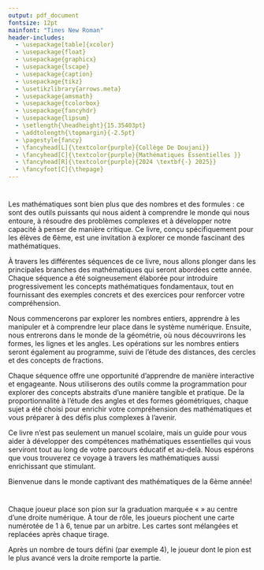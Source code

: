 ```yaml
---
output: pdf_document
fontsize: 12pt
mainfont: "Times New Roman"
header-includes:
  - \usepackage[table]{xcolor}
  - \usepackage{float}
  - \usepackage{graphicx}
  - \usepackage{lscape}
  - \usepackage{caption}
  - \usepackage{tikz}
  - \usetikzlibrary{arrows.meta} 
  - \usepackage{amsmath}
  - \usepackage{tcolorbox}
  - \usepackage{fancyhdr}
  - \usepackage{lipsum}
  - \setlength{\headheight}{15.35403pt}
  - \addtolength{\topmargin}{-2.5pt}
  - \pagestyle{fancy}
  - \fancyhead[L]{\textcolor{purple}{Collège De Doujani}}
  - \fancyhead[C]{\textcolor{purple}{Mathématiques Essentielles }}
  - \fancyhead[R]{\textcolor{purple}{2024 \textbf{-} 2025}}
  - \fancyfoot[C]{\thepage}
---
```


\begin{titlepage}
\definecolor{umcolor}{RGB}{85, 37, 130}

\begin{center}

% Logo en haut
\includegraphics[width=0.45\linewidth]{vis/LogoMath.png}\\[1.5cm]

% Etablissement 
{\Large \textsc{Collège De Doujani}}\\[0.2cm]
{\large 6ème}\\[1.5cm]

% Encadré du titre
\tcbset{colback=pink!30, colframe=umcolor, width=\textwidth, arc=3mm, boxrule=0.8mm}
\begin{tcolorbox}
    \centering
    {\huge \bfseries Mathématiques Essentielles :\\ Tout pour la 6ème}\\[0.3cm]
\end{tcolorbox}

\vfill

% Auteur
\begin{flushright}
    \textbf{Réalisé par :}\\
    ATTOUMANI Ibrahim
\end{flushright}

\vfill

% Bas de page
\includegraphics[width=0.15\linewidth]{vis/DBS.png}\\[0.15cm]
{\Large Année Universitaire 2024 -- 2025}

\end{center}
\end{titlepage}

\thispagestyle{empty}
\definecolor{navy}{RGB}{11, 11, 69}
\definecolor{picker}{RGB}{235, 153, 30}

\newpage

\thispagestyle{empty}

\pagebreak
\tableofcontents
\pagebreak

\newpage

# \textcolor{blue}{1. Introduction}

Les mathématiques sont bien plus que des nombres et des formules : ce sont des outils puissants qui nous aident à comprendre le monde qui nous entoure, à résoudre des problèmes complexes et à développer notre capacité à penser de manière critique. Ce livre, conçu spécifiquement pour les élèves de 6ème, est une invitation à explorer ce monde fascinant des mathématiques.

À travers les différentes séquences de ce livre, nous allons plonger dans les principales branches des mathématiques qui seront abordées cette année. Chaque séquence a été soigneusement élaborée pour introduire progressivement les concepts mathématiques fondamentaux, tout en fournissant des exemples concrets et des exercices pour renforcer votre compréhension.

Nous commencerons par explorer les nombres entiers, apprendre à les manipuler et à comprendre leur place dans le système numérique. Ensuite, nous entrerons dans le monde de la géométrie, où nous découvrirons les formes, les lignes et les angles. Les opérations sur les nombres entiers seront également au programme, suivi de l'étude des distances, des cercles et des concepts de fractions.

Chaque séquence offre une opportunité d'apprendre de manière interactive et engageante. Nous utiliserons des outils comme la programmation pour explorer des concepts abstraits d'une manière tangible et pratique. De la proportionnalité à l'étude des angles et des formes géométriques, chaque sujet a été choisi pour enrichir votre compréhension des mathématiques et vous préparer à des défis plus complexes à l'avenir.

Ce livre n'est pas seulement un manuel scolaire, mais un guide pour vous aider à développer des compétences mathématiques essentielles qui vous serviront tout au long de votre parcours éducatif et au-delà. Nous espérons que vous trouverez ce voyage à travers les mathématiques aussi enrichissant que stimulant.

Bienvenue dans le monde captivant des mathématiques de la 6ème année!

\newpage

# \textcolor{blue}{2. Chapitre 1: Les Nombres Entiers}

\vfill
\begin{tcolorbox}[colback=pink!10!white, colframe=navy!75!black, title=\textcolor{white}{Activités: Les Entiers Naturels}, 
                  sharp corners=south]

\begin{minipage}[t]{0.48\textwidth}
Dans le jeu du \textbf{Tir au Panier}, on lance cinq balles vers des paniers disposés devant soi, représentés ci-contre. Chaque panier correspond à un nombre de points différent : par exemple, le premier panier rapporte \textbf{3 points} et le second \textbf{5 points}. À chaque lancer, on remporte le nombre de points indiqué par le panier touché. Si la balle n'atteint aucun panier, elle ne rapporte aucun point. Après les cinq lancers, on fait la somme des points obtenus. \textcolor{red}{a)} Moussy a effectué cinq lancers dans le jeu du \textbf{Tir au Panier}. Voici les résultats de ses lancers :

\end{minipage}
\hfill
\begin{minipage}[t]{0.48\textwidth}
\centering
\vspace{0pt}
\includegraphics[width=0.8\textwidth]{vis/pannier.jpg} 
\end{minipage}

\begin{itemize}
  \item Le premier lancer est réussi et rentre dans le panier 1.
  \item Le second lancer est également réussi et rentre dans le panier 1.
  \item Le troisième lancer ne touche aucun panier.
  \item Le quatrième lancer est réussi et rentre dans le panier 2.
  \item Le cinquième lancer ne touche aucun panier.
\end{itemize}

\textbf{Combien de points Moussy a-t-il obtenus au total ?}

\textcolor{red}{b)} Moussy fait une deuxième partie et toutes les balles atteignent le panier 2 sauf une atteignant le panier 1. 

\textbf{Les points obtenus par Moussy lors de cette deuxième partie sont-ils supérieurs à 30 ?}


\textcolor{red}{c)} Parmi les scores ci-dessous, lesquels peuvent être obtenus avec cinq tirs ? Justifier votre réponse à l’aide d’un calcul.

\begin{center}
\textcolor{green}{23} \hspace{2cm} \textcolor{blue}{19} \hspace{2cm} \textcolor{orange}{3} \hspace{2cm} \textcolor{purple}{25} \hspace{2cm} \textcolor{red}{30}
\end{center}

\textcolor{red}{d)} Quel est le nombre minimal de tir à lancer pour atteindre le score 12, 18 ?

\textcolor{red}{e)} Comment obtenir le score 14 ?

\textcolor{purple}{Pour aller loin:} On suppose qu'on a un troisième panier avec un score de 7. 

\textcolor{red}{f)} Comment obtenir 19, 11 et 29 avec le moins de tir de lancer possible ? Justifier votre réponse à l’aide d’un calcul.

\end{tcolorbox}
\vfill

\newpage

\begin{tcolorbox}[colback=pink!10!white, colframe=navy!75!black, title=\textcolor{white}{Activités: Durrées}, 
                  sharp corners=south]

\begin{minipage}[t]{0.48\textwidth}
\textcolor{red}{a)} Samuel, fraîchement rentré en classe, remarque que ses journées sont bien organisées. Ses cours débutent à 7 h 05 et chaque séance dure 55 minutes. Après deux séances de cours, il a droit à une récréation de 25 minutes.

\textbf{ Peux-tu l’aider à calculer à quelle heure la récréation commence et à quelle heure elle se termine ?}

\vspace{10pt}

\textbf{b.} Après une matinée de quatre séances de cours, Samuel file à la cantine pour une pause bien méritée. Les cours reprennent à 13 h 00. 

\end{minipage}
\hfill
\begin{minipage}[t]{0.48\textwidth}
\centering
\vspace{0pt}
\includegraphics[width=0.8\textwidth]{vis/horloge.jpg} 
\end{minipage}

\vspace{10pt}

\textbf{Combien de temps lui restent-elles pour savourer son repas ?}

\end{tcolorbox}


\vspace{1cm}


\begin{tcolorbox}[colback=pink!10!white, colframe=navy!75!black, title=\textcolor{white}{Activités: Durées}, 
                  sharp corners=south]
\textcolor{red}{a)} Associer à chaque problème l’opération ou l’expression qui en donne la solution. Plusieurs réponses sont parfois possibles.

\vspace{10pt}

\begin{minipage}[t]{0.48\textwidth}

\textbf{Problème 1.}  
Marc a acheté 4 livres à 3 € chacun. Il paye avec un billet de 20 €. Combien d’argent lui reste-t-il ? 

\vspace{10pt} 

\textbf{Problème 2.}  
Emma possède 30 billes. Elle en donne 8 à son ami et en perd 3. Combien de billes lui reste-t-il ? 

\vspace{10pt} 

\textbf{Problème 3.}  
Lucas joue au basket. Il marque 7 paniers, puis il rate 3 tirs. Il avait 15 paniers au début du match. Combien de paniers a-t-il réussi à la fin ?

\vspace{10pt} 

\textbf{Problème 4.}  
Le samedi matin, Claire a 30 euros dans son porte-monnaie. Le dimanche, elle double son montant et le lundi, elle en a 4 fois moins que le mardi. Combien d'euros a-t-elle le mardi soir ?

\end{minipage}
\hfill
\begin{minipage}[t]{0.58\textwidth}
\centering
\textbf{Opérations}  

\vspace{20pt}

\fbox{\textcolor{blue}{2 × 5 = 10}} \\
\vspace{5pt}
\fbox{\textcolor{blue}{20 – 10 = 10}} \\

\vspace{20pt}

\fbox{\textcolor{blue}{30 – 8 = 22}} \\
\vspace{5pt}
\fbox{\textcolor{blue}{22 – 3 = 19}} \\

\vspace{20pt} 

\fbox{\textcolor{blue}{15 + 7 = 22}} \\
\vspace{5pt}
\fbox{\textcolor{blue}{22 – 3 = 19}} \\

\vspace{20pt} 

\fbox{\textcolor{blue}{30 × 2 = 60}} \\
\vspace{5pt}
\fbox{\textcolor{blue}{60 ÷ 4 = 15}} \\

\end{minipage}

\vspace{10pt} 

\textcolor{red}{b)} Rédiger les phrases de conclusion pour chaque problème de la question a.

\textcolor{red}{c)} Dans l’expression 3 × (10 + 5), à quoi servent les parenthèses ?

\end{tcolorbox}


## \textcolor{red}{Les Entiers Naturels}

\vspace{7pt}

\begin{tcolorbox}[colback=cyan!10!white, colframe=red!75!black, title=\textcolor{white}{Définition}, sharp corners=southwest]
\textcolor{black}{Les \textbf{entiers naturels} sont les nombres que nous utilisons pour compter. Ils commencent à zéro et augmentent sans fin. Ces nombres sont très importants en mathématiques et dans la vie quotidienne, car ils nous permettent de quantifier les objets et les événements.}
\end{tcolorbox}

\vspace{7pt}

\textcolor{purple}{Dans cette sous-section, nous allons apprendre à écrire ces nombres en toutes lettres et à les représenter graphiquement sur une demi-droite graduée.}

\vspace{7pt}

\begin{tcolorbox}[colback=orange!10!white, colframe=orange!75!black, title=\textcolor{white}{Exemples}, sharp corners=southwest]
\textcolor{purple}{Voici quelques exemples d'écriture en toutes lettres pour les entiers naturels :}
\begin{itemize}
    \item \textcolor{red}{0 se lit « zéro »}
    \item \textcolor{red}{1 se lit « un »}
    \item \textcolor{red}{2 se lit « deux »}
    \item \textcolor{red}{3 se lit « trois »}
    \item \textcolor{red}{4 se lit « quatre »}
    \item \textcolor{red}{5 se lit « cinq »}
    \item \textcolor{red}{6 se lit « six »}
    \item \textcolor{red}{7 se lit « sept »}
    \item \textcolor{red}{8 se lit « huit »}
    \item \textcolor{red}{9 se lit « neuf »}
\end{itemize}
\end{tcolorbox}

\vspace{7pt}

\textcolor{purple}{Dans un nombre, chaque chiffre occupe un certain rang détaillé dans le tableau ci-dessous:}

\vspace{7pt}

\begin{center}
\renewcommand{\arraystretch}{1.5}
\setlength{\arrayrulewidth}{0.5mm}

\begin{tikzpicture}
\node[rounded corners=15pt, thick, draw=gray, fill=gray!10, inner sep=10pt] (table) {
    \begin{tabular}{>{\columncolor{blue!10}}c|>{\columncolor{orange!10}}c|>{\columncolor{green!10}}c|>{\columncolor{red!10}}c}
    \hline
    \textbf{Classe des milliards} & 
    \textbf{Classe des millions} & 
    \textbf{Classe des milliers} & 
    \textbf{Unités simples} \\
    \hline
    \begin{tabular}{>{\columncolor{white}}c|>{\columncolor{white}}c|>{\columncolor{white}}c}
    \rotatebox{90}{\textcolor{black}{centaines}} &
    \rotatebox{90}{\textcolor{black}{dizaines}} &
    \rotatebox{90}{\textcolor{black}{unités}}
    \end{tabular} &
    \begin{tabular}{>{\columncolor{white}}c|>{\columncolor{white}}c|>{\columncolor{white}}c}
    \rotatebox{90}{\textcolor{black}{centaines}} &
    \rotatebox{90}{\textcolor{black}{dizaines}} &
    \rotatebox{90}{\textcolor{black}{unités}}
    \end{tabular} &
    \begin{tabular}{>{\columncolor{white}}c|>{\columncolor{white}}c|>{\columncolor{white}}c}
    \rotatebox{90}{\textcolor{black}{centaines}} &
    \rotatebox{90}{\textcolor{black}{dizaines}} &
    \rotatebox{90}{\textcolor{black}{unités}}
    \end{tabular} &
    \begin{tabular}{>{\columncolor{white}}c|>{\columncolor{white}}c|>{\columncolor{white}}c}
    \rotatebox{90}{\textcolor{black}{centaines}} &
    \rotatebox{90}{\textcolor{black}{dizaines}} &
    \rotatebox{90}{\textcolor{black}{unités}}
    \end{tabular} \\
    \hline
    \begin{tabular}{c|c|c}
    \textcolor{black}{X} &
    \textcolor{black}{X} &
    \textcolor{black}{X}
    \end{tabular} &
    \begin{tabular}{c|c|c}
    \textcolor{black}{X} &
    \textcolor{black}{X} &
    \textcolor{black}{X}
    \end{tabular} &
    \begin{tabular}{c|c|c}
    \textcolor{black}{X} &
    \textcolor{black}{X} &
    \textcolor{black}{X}
    \end{tabular} &
    \begin{tabular}{>{\columncolor{red!5}}c|>{\columncolor{red!5}}c|>{\columncolor{red!5}}c}
    \textcolor{black}{2} &
    \textcolor{black}{3} &
    \textcolor{black}{4}
    \end{tabular} \\
    \hline
    \begin{tabular}{c|c|c}
    \textcolor{black}{X} &
    \textcolor{black}{X} &
    \textcolor{black}{X}
    \end{tabular} &
    \begin{tabular}{c|c|c}
    \textcolor{black}{X} &
    \textcolor{black}{X} &
    \textcolor{black}{X}
    \end{tabular} &
    \begin{tabular}{>{\columncolor{green!5}}c|>{\columncolor{green!5}}c|>{\columncolor{green!5}}c}
    \textcolor{black}{6} &
    \textcolor{black}{5} &
    \textcolor{black}{4}
    \end{tabular} &
    \begin{tabular}{>{\columncolor{red!5}}c|>{\columncolor{red!5}}c|>{\columncolor{red!5}}c}
    \textcolor{black}{3} &
    \textcolor{black}{2} &
    \textcolor{black}{1}
    \end{tabular} \\
    \hline
    \begin{tabular}{c|c|c}
    \textcolor{black}{X} &
    \textcolor{black}{X} &
    \textcolor{black}{X}
    \end{tabular} &
    \begin{tabular}{>{\columncolor{orange!5}}c|>{\columncolor{orange!5}}c|>{\columncolor{orange!5}}c}
    \textcolor{black}{1} &
    \textcolor{black}{2} &
    \textcolor{black}{3}
    \end{tabular} &
    \begin{tabular}{>{\columncolor{green!5}}c|>{\columncolor{green!5}}c|>{\columncolor{green!5}}c}
    \textcolor{black}{9} &
    \textcolor{black}{8} &
    \textcolor{black}{7}
    \end{tabular} &
    \begin{tabular}{>{\columncolor{red!5}}c|>{\columncolor{red!5}}c|>{\columncolor{red!5}}c}
    \textcolor{black}{5} &
    \textcolor{black}{4} &
    \textcolor{black}{6}
    \end{tabular} \\
    \hline
    \begin{tabular}{c|c|c}
    \textcolor{black}{X} &
    \textcolor{black}{8} &
    \textcolor{black}{7}
    \end{tabular} &
    \begin{tabular}{>{\columncolor{orange!5}}c|>{\columncolor{orange!5}}c|>{\columncolor{orange!5}}c}
    \textcolor{black}{6} &
    \textcolor{black}{5} &
    \textcolor{black}{4}
    \end{tabular} &
    \begin{tabular}{>{\columncolor{green!5}}c|>{\columncolor{green!5}}c|>{\columncolor{green!5}}c}
    \textcolor{black}{3} &
    \textcolor{black}{2} &
    \textcolor{black}{1}
    \end{tabular} &
    \begin{tabular}{>{\columncolor{red!5}}c|>{\columncolor{red!5}}c|>{\columncolor{red!5}}c}
    \textcolor{black}{0} &
    \textcolor{black}{9} &
    \textcolor{black}{9}
    \end{tabular} \\
    \hline
    \end{tabular}
};
\end{tikzpicture}

\captionsetup{justification=centering, font=small}
\captionof{table}{\textbf{Représentation des différentes classes et unités d'un nombre.}}
\end{center}

\begin{tcolorbox}[colback=cyan!10!white, colframe=red!75!black, title=\textcolor{white}{Définition}, sharp corners=southwest]
\textcolor{black}{
Une demi-droite graduée commence à 0 et continue indéfiniment vers la droite. Les nombres y sont placés régulièrement pour représenter leur valeur.
}
\vspace{0.3cm}

\begin{center}
\begin{tikzpicture}
  \draw[->] (0,0) -- (10,0) node[right] {\textcolor{red}{x}};
  \foreach \x in {0,1,2,3,4,5,6,7,8,9}
    \draw (\x,3pt) -- (\x,-3pt) node[below] {\textcolor{red}{\x}};
\end{tikzpicture}
\end{center}
\end{tcolorbox}

\vspace{0.4cm}

\begin{tcolorbox}[colback=cyan!10!white, colframe=lime!75!black, title=\textcolor{black}{Remarque}, sharp corners=southwest]
\textcolor{black}{
Les petits traits s'appellent des \textbf{\textcolor{red}{graduations}}.\\
Quand l'écart est trop grand : on ajoute des \textbf{\textcolor{red}{sous-graduations}}.\\
Quand il est trop petit : on saute des nombres (par 5, 10…).
}
\end{tcolorbox}

\vspace{0.5cm}

### \textcolor{green}{Comparer, Ranger des Nombres}

\vspace{0.3cm}

\begin{tcolorbox}[colback=orange!10!white, colframe=orange!75!black, title=\textcolor{white}{Comparer des entiers}, sharp corners=southwest]
\begin{itemize}
  \item \textcolor{red}{\(3 < 5\)} : trois est plus petit que cinq.
  \item \textcolor{red}{\(7 > 4\)} : sept est plus grand que quatre.
  \item \textcolor{red}{\(6 \leq 6\)} : six est plus petit ou égal à six.
  \item \textcolor{red}{\(9 \geq 2\)} : neuf est plus grand ou égal à deux.
\end{itemize}
\end{tcolorbox}

\vspace{0.5cm}

\noindent
\begin{minipage}{0.48\linewidth}
\centering
\includegraphics[width=\linewidth]{vis/ordreCroissant.png}

\vspace{0.2cm}
\textbf{Ordre Croissant} : \\
\(1 < 2 < 3 < 4 < 5 < 6\)
\end{minipage}
\hfill
\begin{minipage}{0.48\linewidth}
\centering
\includegraphics[width=\linewidth]{vis/ordreDecroissante.png}

\vspace{0.2cm}
\textbf{Ordre Décroissant} : \\
\(6 > 5 > 4 > 3 > 2 > 1\)
\end{minipage}

\begin{tcolorbox}[colback=orange!5!white, colframe=orange!75!black, title=\textcolor{white}{Ranger des entiers}, sharp corners=southwest]
\textcolor{black}{
Ranger, c'est mettre les nombres dans l'ordre croissant (du plus petit au plus grand) ou décroissant (du plus grand au plus petit).
}
\end{tcolorbox}

\vspace{0.5cm}

\begin{tcolorbox}[colback=orange!5!white, colframe=orange!75!black, title=\textcolor{white}{\large Encadrer un nombre}, sharp corners=southwest]
\textcolor{black}{
Encadrer un nombre consiste à identifier deux valeurs entre lesquelles ce nombre se situe.
}
\end{tcolorbox}

\vspace{0.4cm}

\begin{tcolorbox}[colback=orange!10!white, colframe=orange!75!black, title=\textcolor{white}{\normalsize Exemple}, sharp corners=southwest]
\textcolor{red}{\(4 < 6 < 8\)} \quad Cela signifie que le nombre \textbf{6 est compris entre 4 et 8}.
\end{tcolorbox}

\vspace{0.4cm}

\begin{center}
\begin{tikzpicture}[scale=1.4]
  \draw[->] (0,0) -- (7,0) node[anchor=north west] {Nombres};
  \foreach \x in {0,1,2,3,4,5,6}
    \draw (\x,0) -- (\x,0.2) node[above] {\x};
    
  \draw[thick, -{Latex[length=3mm, width=2mm]}] (1.2,0.5) -- (4.8,0.5);
  \node at (3, 0.75) {\(a \leq x \leq b\)};
  
  \draw[dashed] (1,0) -- (1,0.5);
  \node[below] at (1,0) {\(a\)};
  
  \draw[dashed] (5,0) -- (5,0.5);
  \node[below] at (5,0) {\(b\)};
  
  \node at (3, 0.25) {\(x\)};
\end{tikzpicture}
\end{center}

\vspace{0.5cm}

\textcolor{purple}{
\textbf{Intercaler} un nombre, c’est le positionner précisément entre deux autres, afin de mieux percevoir l’ordre des valeurs.
}

\vspace{0.4cm}

\begin{tcolorbox}[colback=orange!10!white, colframe=orange!75!black, title=\textcolor{white}{\normalsize Exemple}, sharp corners=southwest]
\textcolor{red}{\(x = 2\), \(y = 3\), \(z = 4\)} \quad Ainsi, \textbf{3 est intercalé entre 2 et 4}.
\end{tcolorbox}

\vspace{0.4cm}

\begin{center}
\begin{tikzpicture}[scale=1.4]
  \draw[->] (0,0) -- (7,0) node[anchor=north west] {Nombres};
  \foreach \x in {1,2,3,4,5,6}
    \draw (\x,0) -- (\x,0.2) node[above] {\x};
    
  \draw[thick, -{Latex[length=3mm, width=2mm]}] (1,0.5) -- (5,0.5);
  \node at (3, 0.75) {\(x < y < z\)};
  
  \draw[dashed] (2,0) -- (2,0.5);
  \node[below] at (2,0) {\(x\)};
  
  \draw[dashed] (4,0) -- (4,0.5);
  \node[below] at (4,0) {\(z\)};
  
  \draw[fill=black] (3,0) circle (1.5pt);
  \node[below] at (3,0) {\(y\)};
\end{tikzpicture}
\end{center}

\vspace{0.5cm}

\begin{tcolorbox}[colback=orange!10!white, colframe=yellow!80!black, title=\textcolor{white}{\large Exercices d'application}, sharp corners=south]
\begin{itemize}
    \item[\textbf{1.}] Écris tous les entiers naturels compris entre 10 et 20.
    \item[\textbf{2.}] Écris en toutes lettres : 13, 25, 37, 48, 59.
    \item[\textbf{3.}] Représente sur une demi-droite graduée les nombres : 0, 1, 2, 3, 4 et 5.
    \item[\textbf{4.}] Compare les paires suivantes : 7 et 9 ; 12 et 12 ; 15 et 8.
    \item[\textbf{5.}] Classe ces nombres dans l’ordre décroissant : 45, 23, 89, 12, 67.
    \item[\textbf{6.}] Encadre le nombre 6 entre deux entiers naturels.
    \item[\textbf{7.}] Intercale le nombre 5 entre 3 et 7.
\end{itemize}
\end{tcolorbox}

\vspace{0.5cm}

\begin{tcolorbox}[colback=cyan!10!white, colframe=cyan!75!black, title=\textcolor{white}{\large Récapitulatif}, sharp corners=south]
\textcolor{black}{
\begin{itemize}
    \item Les \textbf{entiers naturels} sont les nombres utilisés pour compter : 0, 1, 2, 3, ...
    \item Chaque chiffre dans un nombre occupe un \textbf{rang} : unités, dizaines, centaines...
    \item La \textbf{demi-droite graduée} permet de représenter visuellement les entiers.
    \item \textbf{Comparer} deux nombres revient à déterminer lequel est plus grand, plus petit ou égal.
    \item \textbf{Ranger} des nombres consiste à les classer par ordre croissant ou décroissant.
    \item \textbf{Encadrer} un nombre, c’est identifier deux bornes entre lesquelles il se trouve.
    \item \textbf{Intercaler} un nombre, c’est le situer précisément entre deux autres.
\end{itemize}
}
\end{tcolorbox}

\vspace{0.3cm}

## \textcolor{red}{Les Entiers Relatifs}

\vspace{0.3cm}

\textbf{Un jeu ludique pour explorer les déplacements sur une droite graduée.}

Chaque joueur place son pion sur la graduation marquée « \textbf{Départ} » au centre d’une droite numérique. À tour de rôle, les joueurs piochent une carte numérotée de 1 à 6, tenue par un arbitre. Les cartes sont mélangées et replacées après chaque tirage.

\vspace{0.2cm}

\begin{itemize}
  \item Si le numéro tiré est \textbf{pair}, le joueur \textbf{avance vers la droite} du nombre de graduations indiqué.
  \item Si le numéro est \textbf{impair}, il \textbf{recule vers la gauche}.
\end{itemize}

\vspace{0.2cm}

Après un nombre de tours défini (par exemple 4), le joueur dont le pion est le plus avancé vers la droite remporte la partie.

\vspace{0.2cm}

\begin{center}
\begin{tikzpicture}[scale=1.2]
  \draw[->] (-5,0) -- (6.5,0);
  \foreach \x in {-5,-4,...,6}
    \draw (\x,0) -- (\x,0.2) node[above] {\x};

  % Marque "Départ" en rouge
  \draw[very thick, red] (0,-0.15) -- (0,0.35);
  \node[below, red] at (0,-0.15) {\textbf{Départ}};
\end{tikzpicture}
\end{center}


\begin{figure}[H]
    \centering
    \includegraphics[width=0.92\linewidth]{vis/cartes.png}
\end{figure}

\begin{tcolorbox}[colback=pink!10!white, colframe=navy!75!black, title=\textcolor{white}{Activité : Avance ou recule ?}, sharp corners=south]

\vspace{0.3cm}

\textbf{À partir du tableau ci-dessus, réalise l’activité suivante :}

\vspace{0.3cm}

\begin{minipage}{0.5\textwidth}
\textbf{Questions :}
\begin{enumerate}
  \item Qui était en tête après le premier tour ? Et après le deuxième tour ?
  \item Reproduis la droite graduée et place une croix représentant le pion de \textbf{Arthur} à l’issue du jeu. Fais de même pour \textbf{Luna}, \textbf{Clara} et \textbf{Noé}.
  \item Décris la position de ces pions. Propose une manière simple de coder ces positions.
  \item Les pions d’\textbf{Arthur} et de \textbf{Luna} sont à la même distance du départ mais pas du même côté. Quel élément, dans le codage retenu, permet de les distinguer ?
\end{enumerate}
\end{minipage}
\hfill
\begin{minipage}{0.4\textwidth}
\begin{figure}[H]
    \centering
    \includegraphics[width=\linewidth]{vis/cartelogo.jpg}
    \caption*{\small Carte utilisée dans le jeu (1 à 6)}
\end{figure}
\end{minipage}

\end{tcolorbox}
